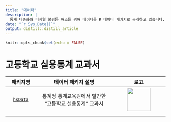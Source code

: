 ```yaml
---
title: "데이터"
description: |
  통계 대중화와 디지털 불평등 해소를 위해 데이터를 R 데이터 패키지로 공개하고 있습니다. 
date: "`r Sys.Date()`"
output: distill::distill_article
---
```


```r
knitr::opts_chunk$set(echo = FALSE)
```

# 고등학교 실용통계 교과서

|             패키지명         |       데이터 패키지 설명            |                 로고                 |
|:-----------:|:-----------------------------:|:--------------------:|
| [`hsData`](https://r2bit.com/hsData/) | 통계청 통계교육원에서 발간한 "고등학교 실용통계" 교과서 | ![](fig/logo_hsData.png){width="73"} |
|                                       |                                                         |                                      |
|                                       |                                                         |                                      |
